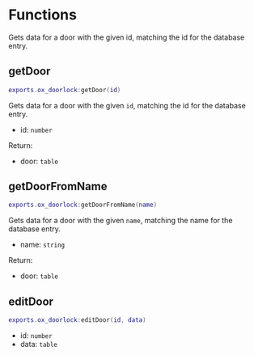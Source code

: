 # Functions

Gets data for a door with the given id, matching the id for the database entry.

## getDoor

```lua
exports.ox_doorlock:getDoor(id)
```

Gets data for a door with the given `id`, matching the id for the database entry.

- id: `number`

Return:

- door: `table`

## getDoorFromName

```lua
exports.ox_doorlock:getDoorFromName(name)
```

Gets data for a door with the given `name`, matching the name for the database entry.

- name: `string`

Return:

- door: `table`

## editDoor

```lua
exports.ox_doorlock:editDoor(id, data)
```

- id: `number`
- data: `table`
